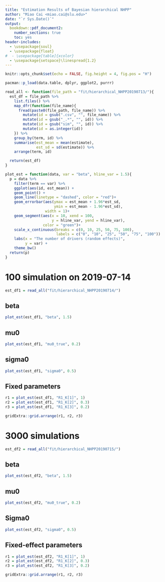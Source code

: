 ```yaml
---
title: "Estimation Results of Bayesian hierarchical NHPP"
author: "Miao Cai <miao.cai@slu.edu>"
date: "`r Sys.Date()`"
output:
  bookdown::pdf_document2: 
    number_sections: true
    toc: yes
header-includes:
  - \usepackage{soul}
  - \usepackage{float}
#  - \usepackage[table]{xcolor}
  - \usepackage{setspace}\linespread{1.2}
---
```


```r
knitr::opts_chunk$set(echo = FALSE, fig.height = 4, fig.pos = "H")
```

\clearpage

```r
pacman::p_load(data.table, dplyr, ggplot2, purrr)

read_all <- function(file_path = "fit/hierarchical_NHPP20190713/"){
  est_df = file_path %>% 
    list.files() %>% 
    map_dfr(function(file_name){
      fread(paste0(file_path, file_name)) %>% 
        mutate(id = gsub(".csv", "", file_name)) %>% 
        mutate(id = gsub("_.*", "", id)) %>% 
        mutate(id = gsub("sim", "", id)) %>% 
        mutate(id = as.integer(id))
    }) %>% 
    group_by(term, id) %>% 
    summarise(est_mean = mean(estimate),
              est_sd = sd(estimate)) %>% 
    arrange(term, id)

  return(est_df)
}

plot_est = function(data, var = "beta", hline_var = 1.5){
  p = data %>% 
    filter(term == var) %>% 
    ggplot(aes(id, est_mean)) + 
    geom_point() + 
    geom_line(linetype = "dashed", color = "red")+
    geom_errorbar(aes(ymax = est_mean + 1.96*est_sd,
                      ymin = est_mean - 1.96*est_sd), 
                  width = 1)+
    geom_segment(aes(x = 10, xend = 100, 
                     y = hline_var, yend = hline_var), 
                 color = "green")+
    scale_x_continuous(breaks = c(0, 10, 25, 50, 75, 100),
                       labels = c("0", "10", "25", "50", "75", "100")) +
    labs(x = "The number of drivers (random effects)",
         y = var) +
    theme_bw()
  return(p)
}
```


100 simulation on 2019-07-14
============================

```r
est_df1 = read_all("fit/hierarchical_NHPP20190714/")
```

## beta

```r
plot_est(est_df1, "beta", 1.5)
```


## mu0

```r
plot_est(est_df1, "mu0_true", 0.2)
```


## sigma0

```r
plot_est(est_df1, "sigma0", 0.5)
```


## Fixed parameters

```r
r1 = plot_est(est_df1, "R1_K[1]", 1)
r2 = plot_est(est_df1, "R1_K[2]", 0.3)
r3 = plot_est(est_df1, "R1_K[3]", 0.2)
```

```r
gridExtra::grid.arrange(r1, r2, r3)
```

3000 simulations
================

```r
est_df2 = read_all("fit/hierarchical_NHPP20190715/")
```
## beta

```r
plot_est(est_df2, "beta", 1.5)
```

## mu0

```r
plot_est(est_df2, "mu0_true", 0.2)
```

## Sigma0

```r
plot_est(est_df2, "sigma0", 0.5)
```

## Fixed-effect parameters

```r
r1 = plot_est(est_df2, "R1_K[1]", 1)
r2 = plot_est(est_df2, "R1_K[2]", 0.3)
r3 = plot_est(est_df2, "R1_K[3]", 0.2)
```

```r
gridExtra::grid.arrange(r1, r2, r3)
```
